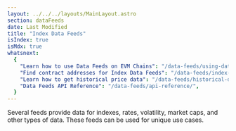 ```yaml
---
layout: ../../../layouts/MainLayout.astro
section: dataFeeds
date: Last Modified
title: "Index Data Feeds"
isIndex: true
isMdx: true
whatsnext:
  {
    "Learn how to use Data Feeds on EVM Chains": "/data-feeds/using-data-feeds/",
    "Find contract addresses for Index Data Feeds": "/data-feeds/index-feeds/addresses/",
    "Learn how to get historical price data": "/data-feeds/historical-data/",
    "Data Feeds API Reference": "/data-feeds/api-reference/",
  }
---
```


Several feeds provide data for indexes, rates, volatility, market caps, and other types of data. These feeds can be used for unique use cases.
